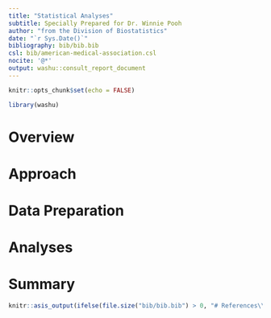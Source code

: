 ```yaml
---
title: "Statistical Analyses"
subtitle: Specially Prepared for Dr. Winnie Pooh
author: "from the Division of Biostatistics"
date: "`r Sys.Date()`"
bibliography: bib/bib.bib
csl: bib/american-medical-association.csl
nocite: '@*'
output: washu::consult_report_document
---
```


```r
knitr::opts_chunk$set(echo = FALSE)

library(washu)
```

# Overview



# Approach



# Data Preparation



# Analyses



# Summary



```r
knitr::asis_output(ifelse(file.size("bib/bib.bib") > 0, "# References\\n", ""))
```
